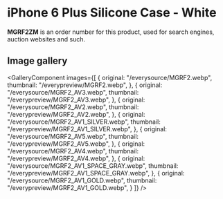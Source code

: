 
# iPhone 6 Plus Silicone Case - White

<Callout type='info' emoji='👉🏻'>**MGRF2ZM** is an order number for this product, used for search engines, auction websites and such.</Callout>

## Image gallery

<GalleryComponent
    images={[
      {
        original: "/everysource/MGRF2.webp",
        thumbnail: "/everypreview/MGRF2.webp",
      },
      {
        original: "/everysource/MGRF2_AV3.webp",
        thumbnail: "/everypreview/MGRF2_AV3.webp",
      },
      {
        original: "/everysource/MGRF2_AV2.webp",
        thumbnail: "/everypreview/MGRF2_AV2.webp",
      },
      {
        original: "/everysource/MGRF2_AV1_SILVER.webp",
        thumbnail: "/everypreview/MGRF2_AV1_SILVER.webp",
      },
      {
        original: "/everysource/MGRF2_AV5.webp",
        thumbnail: "/everypreview/MGRF2_AV5.webp",
      },
      {
        original: "/everysource/MGRF2_AV4.webp",
        thumbnail: "/everypreview/MGRF2_AV4.webp",
      },
      {
        original: "/everysource/MGRF2_AV1_SPACE_GRAY.webp",
        thumbnail: "/everypreview/MGRF2_AV1_SPACE_GRAY.webp",
      },
      {
        original: "/everysource/MGRF2_AV1_GOLD.webp",
        thumbnail: "/everypreview/MGRF2_AV1_GOLD.webp",
      }
    ]}
  />
